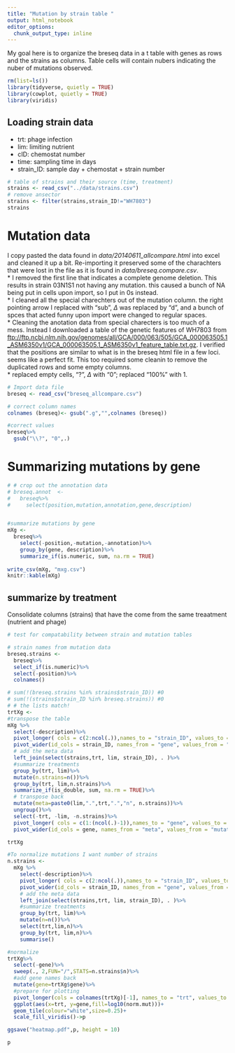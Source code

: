```yaml
---
title: "Mutation by strain table "
output: html_notebook
editor_options: 
  chunk_output_type: inline
---
```

My goal here is to organize the breseq data in a t table with genes as rows and the strains as columns. Table cells will contain nubers indicating the nuber of mutations observed.


```r
rm(list=ls())
library(tidyverse, quietly = TRUE)
library(cowplot, quietly = TRUE)
library(viridis)
```
## Loading strain data  
* trt: phage infection  
* lim: limiting nutrient  
* cID: chemostat number  
* time: sampling time in days  
* strain_ID: sample day + chemostat + strain number  

```r
# table of strains and their source (time, treatment)
strains <- read_csv("../data/strains.csv")
# remove ansector
strains <- filter(strains,strain_ID!="WH7803")
strains
```  

# Mutation data  
I copy pasted the data found in _data/20140611_allcompare.html_ into excel and cleaned it up a bit. Re-importing it preserved some of the charachters that were lost in the file as it is found in _data/breseq.compare.csv_.  
* I removed the first line that indicates a complete genome deletion. This results in strain 03N1S1 not having any mutation. this caused a bunch of NA being put in cells upon import, so I put in 0s instead.   
* I cleaned all the special charechters out of the mutation column. the right pointing arrow I replaced with "sub", $\Delta$ was replaced by "d", and a bunch of spces that acted funny upon import were changed to regular spaces.  
* Cleaning the anotation data from special charecters is too much of a mess. Instead I downloaded a table of the genetic features of WH7803 from <ftp://ftp.ncbi.nlm.nih.gov/genomes/all/GCA/000/063/505/GCA_000063505.1_ASM6350v1/GCA_000063505.1_ASM6350v1_feature_table.txt.gz>. I verified that the positions are similar to what is in the breseq html file in a few loci. seems like a perfect fit. This too required some cleanin to remove the duplicated rows and some empty columns.  
* replaced empty cells, "?", $\Delta$  with "0"; replaced "100%" with 1.  

```r
# Import data file
breseq <- read_csv("breseq_allcompare.csv")

# correct column names
colnames (breseq)<- gsub(".g","",colnames (breseq))

#correct values
breseq%>%
  gsub("\\?", "0",.)

```

# Summarizing mutations by gene  

```r


# # crop out the annotation data
# breseq.annot  <-  
#   breseq%>%
#     select(position,mutation,annotation,gene,description)


#summarize mutations by gene
mXg <- 
  breseq%>%
    select(-position,-mutation,-annotation)%>%
    group_by(gene, description)%>%
    summarize_if(is.numeric, sum, na.rm = TRUE)
   
write_csv(mXg, "mxg.csv")
knitr::kable(mXg)

```

## summarize by treatment  
Consolidate columns (strains) that have the come from the same treaatment (nutrient and phage)
```r
# test for compatability between strain and mutation tables

# strain names from mutation data
breseq.strains <- 
  breseq%>%
  select_if(is.numeric)%>%
  select(-position)%>%
  colnames()

# sum(!(breseq.strains %in% strains$strain_ID)) #0
# sum(!(strains$strain_ID %in% breseq.strains)) #0
# # the lists match!
trtXg <- 
#transpose the table 
mXg %>%
  select(-description)%>%
  pivot_longer( cols = c(2:ncol(.)),names_to = "strain_ID", values_to = "mutations")%>%
  pivot_wider(id_cols = strain_ID, names_from = "gene", values_from = "mutations")%>%
  # add the meta data
  left_join(select(strains,trt, lim, strain_ID), . )%>%
  #summarize treatments
  group_by(trt, lim)%>%
  mutate(n.strains=n())%>%
  group_by(trt, lim,n.strains)%>%
  summarize_if(is_double, sum, na.rm = TRUE)%>%
  # transpose back
  mutate(meta=paste0(lim,".",trt,".","n", n.strains))%>%
  ungroup()%>%
  select(-trt, -lim, -n.strains)%>%
  pivot_longer( cols = c(1:(ncol(.)-1)),names_to = "gene", values_to = "mutations")%>%
  pivot_wider(id_cols = gene, names_from = "meta", values_from = "mutations")

trtXg
```

```r
#To normalize mutations I want number of strains
n.strains <- 
  mXg %>%
    select(-description)%>%
    pivot_longer( cols = c(2:ncol(.)),names_to = "strain_ID", values_to = "mutations")%>%
    pivot_wider(id_cols = strain_ID, names_from = "gene", values_from = "mutations")%>%
    # add the meta data
    left_join(select(strains,trt, lim, strain_ID), . )%>%
    #summarize treatments
    group_by(trt, lim)%>%
    mutate(n=n())%>%
    select(trt,lim,n)%>%
    group_by(trt, lim,n)%>%
    summarise()

#normalize
trtXg%>%
  select(-gene)%>%
  sweep(., 2,FUN="/",STATS=n.strains$n)%>%
  #add gene names back
  mutate(gene=trtXg$gene)%>%
  #prepare for plotting
  pivot_longer(cols = colnames(trtXg)[-1], names_to = "trt", values_to = "norm.mut")%>%
  ggplot(aes(x=trt, y=gene,fill=log10(norm.mut)))+
  geom_tile(colour="white",size=0.25)+
  scale_fill_viridis()->p

ggsave("heatmap.pdf",p, height = 10)

p  


```

